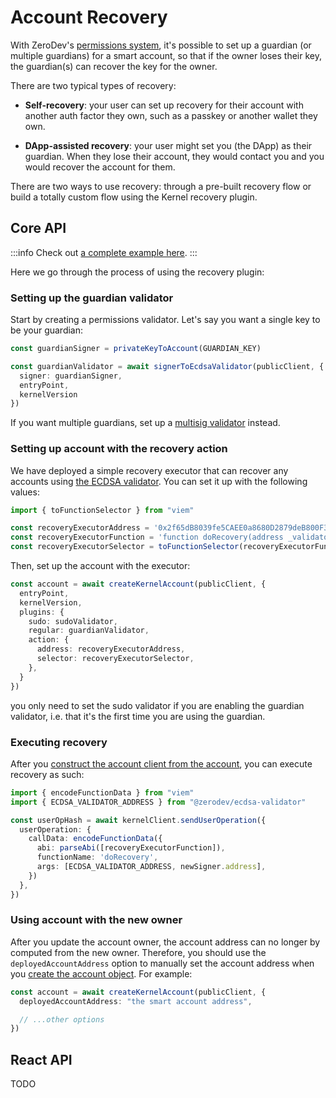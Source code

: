 # Account Recovery

With ZeroDev's [permissions system](/smart-wallet/permissions/intro), it's possible to set up a guardian (or multiple guardians) for a smart account, so that if the owner loses their key, the guardian(s) can recover the key for the owner.

There are two typical types of recovery:

- **Self-recovery**: your user can set up recovery for their account with another auth factor they own, such as a passkey or another wallet they own.

- **DApp-assisted recovery**: your user might set you (the DApp) as their guardian.  When they lose their account, they would contact you and you would recover the account for them.

There are two ways to use recovery: through a pre-built recovery flow or build a totally custom flow using the Kernel recovery plugin.

## Core API

:::info
Check out [a complete example here](https://github.com/zerodevapp/zerodev-examples/tree/main/guardians/recovery.ts).
:::

Here we go through the process of using the recovery plugin:

### Setting up the guardian validator

Start by creating a permissions validator.  Let's say you want a single key to be your guardian:

```ts
const guardianSigner = privateKeyToAccount(GUARDIAN_KEY)

const guardianValidator = await signerToEcdsaValidator(publicClient, {
  signer: guardianSigner,
  entryPoint,
  kernelVersion
})
```

If you want multiple guardians, set up a [multisig validator](/sdk/advanced/multisig) instead.

### Setting up account with the recovery action

We have deployed a simple recovery executor that can recover any accounts using [the ECDSA validator](/sdk/plugins/ecdsa).  You can set it up with the following values:

```ts
import { toFunctionSelector } from "viem"

const recoveryExecutorAddress = '0x2f65dB8039fe5CAEE0a8680D2879deB800F31Ae1'
const recoveryExecutorFunction = 'function doRecovery(address _validator, bytes calldata _data)'
const recoveryExecutorSelector = toFunctionSelector(recoveryExecutorFunction)
```

Then, set up the account with the executor:

```ts
const account = await createKernelAccount(publicClient, {
  entryPoint,
  kernelVersion,
  plugins: {
    sudo: sudoValidator,
    regular: guardianValidator,
    action: {
      address: recoveryExecutorAddress,
      selector: recoveryExecutorSelector,
    },
  }
})
```

you only need to set the sudo validator if you are enabling the guardian validator, i.e. that it's the first time you are using the guardian.

### Executing recovery

After you [construct the account client from the account](/sdk/core-api/create-account#create-an-account-client), you can execute recovery as such:

```ts
import { encodeFunctionData } from "viem"
import { ECDSA_VALIDATOR_ADDRESS } from "@zerodev/ecdsa-validator"

const userOpHash = await kernelClient.sendUserOperation({
  userOperation: {
    callData: encodeFunctionData({
      abi: parseAbi([recoveryExecutorFunction]),
      functionName: 'doRecovery',
      args: [ECDSA_VALIDATOR_ADDRESS, newSigner.address],
    })
  },
})
```

### Using account with the new owner

After you update the account owner, the account address can no longer by computed from the new owner.  Therefore, you should use the `deployedAccountAddress` option to manually set the account address when you [create the account object](/sdk/core-api/create-account#create-a-kernel-account).  For example:

```ts
const account = await createKernelAccount(publicClient, {
  deployedAccountAddress: "the smart account address",

  // ...other options
})
```

## React API

TODO